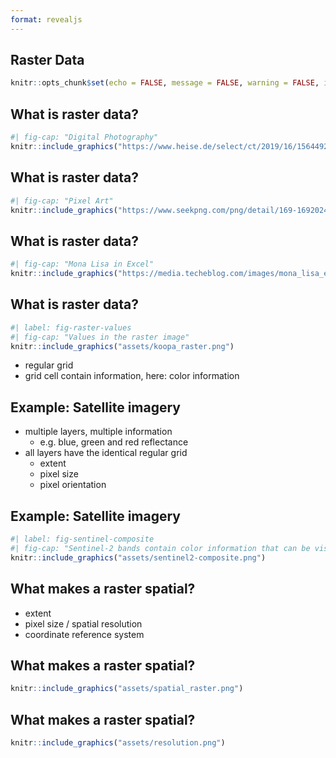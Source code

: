 ```yaml
---
format: revealjs
---
```



## Raster Data 

```r
knitr::opts_chunk$set(echo = FALSE, message = FALSE, warning = FALSE, include = TRUE)
```

## What is raster data?


```r
#| fig-cap: "Digital Photography"
knitr::include_graphics("https://www.heise.de/select/ct/2019/16/1564492523348234/contentimages/image-1563263232981928.jpg")
```


## What is raster data?

```r
#| fig-cap: "Pixel Art"
knitr::include_graphics("https://www.seekpng.com/png/detail/169-1692024_mario-pixel-art-koopa.png")
```

## What is raster data?

```r
#| fig-cap: "Mona Lisa in Excel"
knitr::include_graphics("https://media.techeblog.com/images/mona_lisa_excel.jpg")
```


## What is raster data?

```r
#| label: fig-raster-values
#| fig-cap: "Values in the raster image"
knitr::include_graphics("assets/koopa_raster.png")
```

- regular grid
- grid cell contain information, here: color information

## Example: Satellite imagery

- multiple layers, multiple information 
  - e.g. blue, green and red reflectance
- all layers have the identical regular grid
  - extent
  - pixel size
  - pixel orientation

## Example: Satellite imagery

```r
#| label: fig-sentinel-composite
#| fig-cap: "Sentinel-2 bands contain color information that can be visualized as a True Color Composite"
knitr::include_graphics("assets/sentinel2-composite.png")
```


## What makes a raster spatial?

* extent
* pixel size / spatial resolution
* coordinate reference system


## What makes a raster spatial?

```r
knitr::include_graphics("assets/spatial_raster.png")
```

## What makes a raster spatial?


```r
knitr::include_graphics("assets/resolution.png")
```




